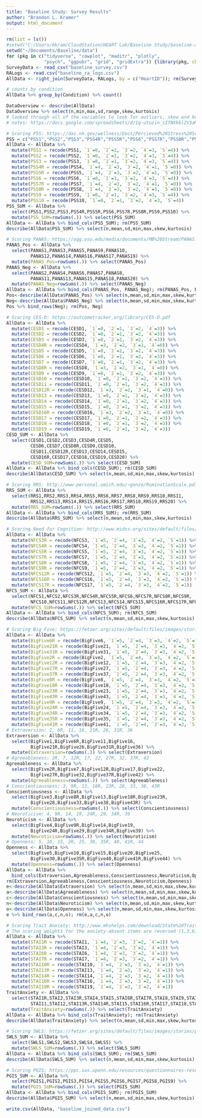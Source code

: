 ```yaml
---
title: "Baseline Study: Survey Results"
author: "Brandon L. Kramer"
output: html_document
---
```


```r
rm(list = ls())
#setwd("C:/Users/bkram/CloudStation/HEART Lab/Baseline Study/baseline-and-resilience/data")
setwd("~/Documents/Baseline/data")
for (pkg in c("tidyverse", "cowplot", "maditr", "plotly", 
              "psych", "ggpubr", "grid", "gridExtra")) {library(pkg, character.only = TRUE)}
SurveyData <- read_csv("baseline_survey.csv") 
RALogs <- read.csv("baseline_ra_logs.csv")
AllData <- right_join(SurveyData, RALogs, by = c("HeartID")); rm(SurveyData, RALogs)
```

```r
# counts by condition 
AllData %>% group_by(Condition) %>% count()
```

```r
DataOverview <- describe(AllData) 
DataOverview %>% select(n,min,max,sd,range,skew,kurtosis)
# looked through all of the variables to look for outliers, skew and kurtosis
# notes: https://docs.google.com/spreadsheets/d/1q-utuzin_sITNXk6lZV3aM5LtdR9uDj8imqKk-qq1nA/edit#gid=179726354
```

```r
# Scoring PSS: https://das.nh.gov/wellness/Docs/Percieved%20Stress%20Scale.pdf
PSS = c("PSS1","PSS2","PSS3","PSS4R","PSS5R","PSS6","PSS7R","PSS8R","PSS9","PSS10")
AllData <- AllData %>% 
  mutate(PSS1 = recode(PSS1, `1`=0, `2`=1, `3`=2, `4`=3, `5`=4)) %>% 
  mutate(PSS2 = recode(PSS2, `1`=0, `2`=1, `3`=2, `4`=3, `5`=4)) %>%
  mutate(PSS3 = recode(PSS3, `1`=0, `2`=1, `3`=2, `4`=3, `5`=4)) %>%
  mutate(PSS4R = recode(PSS4, `1`=4, `2`=3, `3`=2, `4`=1, `5`=0)) %>% 
  mutate(PSS5R = recode(PSS5, `1`=4, `2`=3, `3`=2, `4`=1, `5`=0)) %>%
  mutate(PSS6 = recode(PSS6, `1`=0, `2`=1, `3`=2, `4`=3, `5`=4)) %>%
  mutate(PSS7R = recode(PSS7, `1`=4, `2`=3, `3`=2, `4`=1, `5`=0)) %>%
  mutate(PSS8R = recode(PSS8, `1`=4, `2`=3, `3`=2, `4`=1, `5`=0)) %>%
  mutate(PSS9 = recode(PSS9, `1`=0, `2`=1, `3`=2, `4`=3, `5`=4)) %>%
  mutate(PSS10 = recode(PSS10, `1`=0, `2`=1, `3`=2, `4`=3, `5`=4)) 
PSS_SUM <- AllData %>% 
  select(PSS1,PSS2,PSS3,PSS4R,PSS5R,PSS6,PSS7R,PSS8R,PSS9,PSS10) %>% 
  mutate(PSS_SUM=rowSums(.)) %>% select(PSS_SUM) 
AllData <- AllData %>% bind_cols(PSS_SUM); rm(PSS_SUM)
describe(AllData$PSS_SUM) %>% select(n,mean,sd,min,max,skew,kurtosis) 
```
```r
# Scoring PANAS: https://ogg.osu.edu/media/documents/MB%20Stream/PANAS.pdf
PANAS_Pos <- AllData %>% 
  select(PANAS1,PANAS3,PANAS5,PANAS9,PANAS10,
         PANAS12,PANAS14,PANAS16,PANAS17,PANAS19) %>% 
  mutate(PANAS_Pos=rowSums(.)) %>% select(PANAS_Pos)  
PANAS_Neg <- AllData %>% 
  select(PANAS2,PANAS4,PANAS6,PANAS7,PANAS8,
         PANAS11,PANAS13,PANAS15,PANAS18,PANAS20) %>% 
  mutate(PANAS_Neg=rowSums(.)) %>% select(PANAS_Neg)  
AllData <- AllData %>% bind_cols(PANAS_Pos, PANAS_Neg); rm(PANAS_Pos, PANAS_Neg)
Pos<-describe(AllData$PANAS_Pos) %>% select(n,mean,sd,min,max,skew,kurtosis)
Neg<-describe(AllData$PANAS_Neg) %>% select(n,mean,sd,min,max,skew,kurtosis)
Pos %>% bind_rows(Neg); rm(Pos, Neg)
```
```r
# Scoring CES-D: https://outcometracker.org/library/CES-D.pdf
AllData <- AllData %>% 
  mutate(CESD1 = recode(CESD1, `1`=0, `2`=1, `3`=2, `4`=3)) %>% 
  mutate(CESD2 = recode(CESD2, `1`=0, `2`=1, `3`=2, `4`=3)) %>%
  mutate(CESD3 = recode(CESD3, `1`=0, `2`=1, `3`=2, `4`=3)) %>%
  mutate(CESD4R = recode(CESD4, `1`=3, `2`=2, `3`=1, `4`=0)) %>% 
  mutate(CESD5 = recode(CESD5, `1`=0, `2`=1, `3`=2, `4`=3)) %>%
  mutate(CESD6 = recode(CESD6, `1`=0, `2`=1, `3`=2, `4`=3)) %>%
  mutate(CESD7 = recode(CESD7, `1`=0, `2`=1, `3`=2, `4`=3)) %>%
  mutate(CESD8R = recode(CESD8, `1`=3, `2`=2, `3`=1, `4`=0)) %>%
  mutate(CESD9 = recode(CESD9, `1`=0, `2`=1, `3`=2, `4`=3)) %>%
  mutate(CESD10 = recode(CESD10, `1`=0, `2`=1, `3`=2, `4`=3)) %>%
  mutate(CESD11 = recode(CESD11, `1`=0, `2`=1, `3`=2, `4`=3)) %>%
  mutate(CESD12R = recode(CESD12, `1`=3, `2`=2, `3`=1, `4`=0)) %>%
  mutate(CESD13 = recode(CESD13, `1`=0, `2`=1, `3`=2, `4`=3)) %>%
  mutate(CESD14 = recode(CESD14, `1`=0, `2`=1, `3`=2, `4`=3)) %>%
  mutate(CESD15 = recode(CESD15, `1`=0, `2`=1, `3`=2, `4`=3)) %>%
  mutate(CESD16R = recode(CESD16, `1`=3, `2`=2, `3`=1, `4`=0)) %>% 
  mutate(CESD17 = recode(CESD17, `1`=0, `2`=1, `3`=2, `4`=3)) %>%
  mutate(CESD18 = recode(CESD18, `1`=0, `2`=1, `3`=2, `4`=3)) %>%
  mutate(CESD19 = recode(CESD19, `1`=0, `2`=1, `3`=2, `4`=3)) 
CESD_SUM <- AllData %>% 
  select(CESD1,CESD2,CESD3,CESD4R,CESD5,
         CESD6,CESD7,CESD8R,CESD9,CESD10,
         CESD11,CESD12R,CESD13,CESD14,CESD15,
         CESD16R,CESD17,CESD18,CESD19,CESD20) %>% 
  mutate(CESD_SUM=rowSums(.)) %>% select(CESD_SUM) 
AllData <- AllData %>% bind_cols(CESD_SUM); rm(CESD_SUM)
describe(AllData$CESD_SUM) %>% select(n,mean,sd,min,max,skew,kurtosis) 
```
```r
# Scoring RRS: http://www-personal.umich.edu/~gonzo/RuminationScale.pdf
RRS_SUM <- AllData %>% 
  select(RRS1,RRS2,RRS3,RRS4,RRS5,RRS6,RRS7,RRS8,RRS9,RRS10,RRS11,
         RRS12,RRS13,RRS14,RRS15,RRS16,RRS17,RRS18,RRS19,RRS20) %>% 
  mutate(RRS_SUM=rowSums(.)) %>% select(RRS_SUM)
AllData <- AllData %>% bind_cols(RRS_SUM); rm(RRS_SUM)
describe(AllData$RRS_SUM) %>% select(n,mean,sd,min,max,skew,kurtosis) 
```
```r
# Scoring Need for Cognition: http://www.midss.org/sites/default/files/ncogscale.pdf
AllData <- AllData %>% 
  mutate(NFCS3R = recode(NFCS3, `1`=5, `2`=4, `3`=3, `4`=2, `5`=1)) %>%
  mutate(NFCS4R = recode(NFCS4, `1`=5, `2`=4, `3`=3, `4`=2, `5`=1)) %>%
  mutate(NFCS5R = recode(NFCS5, `1`=5, `2`=4, `3`=3, `4`=2, `5`=1)) %>%
  mutate(NFCS7R = recode(NFCS7, `1`=5, `2`=4, `3`=3, `4`=2, `5`=1)) %>%
  mutate(NFCS8R = recode(NFCS8, `1`=5, `2`=4, `3`=3, `4`=2, `5`=1)) %>%
  mutate(NFCS9R = recode(NFCS9, `1`=5, `2`=4, `3`=3, `4`=2, `5`=1)) %>%
  mutate(NFCS12R = recode(NFCS12, `1`=5, `2`=4, `3`=3, `4`=2, `5`=1)) %>%
  mutate(NFCS16R = recode(NFCS16, `1`=5, `2`=4, `3`=3, `4`=2, `5`=1)) %>%
  mutate(NFCS17R = recode(NFCS17, `1`=5, `2`=4, `3`=3, `4`=2, `5`=1)) 
NFCS_SUM <- AllData %>% 
  select(NFCS1,NFCS2,NFCS3R,NFCS4R,NFCS5R,NFCS6,NFCS7R,NFCS8R,NFCS9R,
         NFCS10,NFCS11,NFCS12R,NFCS13,NFCS14,NFCS15,NFCS16R,NFCS17R,NFCS18) %>% 
  mutate(NFCS_SUM=rowSums(.)) %>% select(NFCS_SUM) 
AllData <- AllData %>% bind_cols(NFCS_SUM); rm(NFCS_SUM)
describe(AllData$NFCS_SUM) %>% select(n,mean,sd,min,max,skew,kurtosis)
```
```r
# Scoring Big Five: https://fetzer.org/sites/default/files/images/stories/pdf/selfmeasures/Personality-BigFiveInventory.pdf
AllData <- AllData %>% 
  mutate(BigFive6R = recode(BigFive6, `1`=5, `2`=4, `3`=3, `4`=2, `5`=1)) %>%
  mutate(BigFive21R = recode(BigFive21, `1`=5, `2`=4, `3`=3, `4`=2, `5`=1)) %>% 
  mutate(BigFive31R = recode(BigFive31, `1`=5, `2`=4, `3`=3, `4`=2, `5`=1)) %>%
  mutate(BigFive2R = recode(BigFive2, `1`=5, `2`=4, `3`=3, `4`=2, `5`=1)) %>%
  mutate(BigFive12R = recode(BigFive12, `1`=5, `2`=4, `3`=3, `4`=2, `5`=1)) %>%
  mutate(BigFive27R = recode(BigFive27, `1`=5, `2`=4, `3`=3, `4`=2, `5`=1)) %>%
  mutate(BigFive37R = recode(BigFive37, `1`=5, `2`=4, `3`=3, `4`=2, `5`=1)) %>%
  mutate(BigFive8R = recode(BigFive8, `1`=5, `2`=4, `3`=3, `4`=2, `5`=1)) %>%
  mutate(BigFive18R = recode(BigFive18, `1`=5, `2`=4, `3`=3, `4`=2, `5`=1)) %>%
  mutate(BigFive23R = recode(BigFive23, `1`=5, `2`=4, `3`=3, `4`=2, `5`=1)) %>%
  mutate(BigFive43R = recode(BigFive43, `1`=5, `2`=4, `3`=3, `4`=2, `5`=1)) %>%
  mutate(BigFive9R = recode(BigFive9, `1`=5, `2`=4, `3`=3, `4`=2, `5`=1)) %>%
  mutate(BigFive24R = recode(BigFive24, `1`=5, `2`=4, `3`=3, `4`=2, `5`=1)) %>%
  mutate(BigFive34R = recode(BigFive34, `1`=5, `2`=4, `3`=3, `4`=2, `5`=1)) %>%
  mutate(BigFive35R = recode(BigFive35, `1`=5, `2`=4, `3`=3, `4`=2, `5`=1)) %>%
  mutate(BigFive41R = recode(BigFive41, `1`=5, `2`=4, `3`=3, `4`=2, `5`=1)) 
# Extraversion: 1, 6R, 11, 16, 21R, 26, 31R, 36 
Extraversion <- AllData %>% 
  select(BigFive1,BigFive6R,BigFive11,BigFive16,
         BigFive21R,BigFive26,BigFive31R,BigFive36) %>%
  mutate(Extraversion=rowSums(.)) %>% select(Extraversion)
# Agreeableness: 2R, 7, 12R, 17, 22, 27R, 32, 37R, 42 
Agreeableness <- AllData %>% 
  select(BigFive2R,BigFive7,BigFive12R,BigFive17,BigFive22,
         BigFive27R,BigFive32,BigFive37R,BigFive42) %>%
  mutate(Agreeableness=rowSums(.)) %>% select(Agreeableness)
# Conscientiousness: 3, 8R, 13, 18R, 23R, 28, 33, 38, 43R
Conscientiousness <- AllData %>% 
  select(BigFive3,BigFive8R,BigFive13,BigFive18R,BigFive23R,
         BigFive28,BigFive33,BigFive38,BigFive43R) %>%
  mutate(Conscientiousness=rowSums(.)) %>% select(Conscientiousness)
# Neuroticism: 4, 9R, 14, 19, 24R, 29, 34R, 39 
Neuroticism <- AllData %>% 
  select(BigFive4,BigFive9R,BigFive14,BigFive19,
         BigFive24R,BigFive29,BigFive34R,BigFive39) %>%
  mutate(Neuroticism=rowSums(.)) %>% select(Neuroticism)
# Openness: 5, 10, 15, 20, 25, 30, 35R, 40, 41R, 44 
Openness <- AllData %>% 
  select(BigFive5,BigFive10,BigFive15,BigFive20,BigFive25,
         BigFive30,BigFive35R,BigFive40,BigFive41R,BigFive44) %>%
  mutate(Openness=rowSums(.)) %>% select(Openness)
AllData <- AllData %>% 
  bind_cols(Extraversion,Agreeableness,Conscientiousness,Neuroticism,Openness)
rm(Extraversion,Agreeableness,Conscientiousness,Neuroticism,Openness)
e<-describe(AllData$Extraversion) %>% select(n,mean,sd,min,max,skew,kurtosis)
a<-describe(AllData$Agreeableness) %>% select(n,mean,sd,min,max,skew,kurtosis)
c<-describe(AllData$Conscientiousness) %>% select(n,mean,sd,min,max,skew,kurtosis)
n<-describe(AllData$Neuroticism) %>% select(n,mean,sd,min,max,skew,kurtosis)
o<-describe(AllData$Openness) %>% select(n,mean,sd,min,max,skew,kurtosis)
e %>% bind_rows(a,c,n,o); rm(e,a,c,n,o)
```
```r
# Scoring Trait Anxiety: http://www.mhshelps.com/download/State%20Trait%20Anxiety%20Inventory%20Sampler%20Set%20Instrument%20and%20Scoring%20Guide.pdf
# The scoring weights for the anxiety-absent items are reversed (1,3,6,7,10,13,14,16,19)
AllData <- AllData %>% 
  mutate(STAI1R = recode(STAI1, `1`=4, `2`=3, `3`=2, `4`=1)) %>%
  mutate(STAI3R = recode(STAI3, `1`=4, `2`=3, `3`=2, `4`=1)) %>%
  mutate(STAI6R = recode(STAI6, `1`=4, `2`=3, `3`=2, `4`=1)) %>%
  mutate(STAI7R = recode(STAI7, `1`=4, `2`=3, `3`=2, `4`=1)) %>%
  mutate(STAI10R = recode(STAI10, `1`=4, `2`=3, `3`=2, `4`=1)) %>%
  mutate(STAI13R = recode(STAI13, `1`=4, `2`=3, `3`=2, `4`=1)) %>%
  mutate(STAI14R = recode(STAI14, `1`=4, `2`=3, `3`=2, `4`=1)) %>%
  mutate(STAI16R = recode(STAI16, `1`=4, `2`=3, `3`=2, `4`=1)) %>%
  mutate(STAI19R = recode(STAI19, `1`=4, `2`=3, `3`=2, `4`=1)) 
TraitAnxiety <- AllData %>% 
  select(STAI1R,STAI2,STAI3R,STAI4,STAI5,STAI6R,STAI7R,STAI8,STAI9,STAI10R,
         STAI11,STAI12,STAI13R,STAI14R,STAI15,STAI16R,STAI17,STAI18,STAI19R,STAI20) %>% 
  mutate(TraitAnxiety=rowSums(.)) %>% select(TraitAnxiety) 
AllData <- AllData %>% bind_cols(TraitAnxiety); rm(TraitAnxiety)
describe(AllData$TraitAnxiety) %>% select(n,mean,sd,min,max,skew,kurtosis)
```
```r
# Scoring SWLS: https://fetzer.org/sites/default/files/images/stories/pdf/selfmeasures/SATISFACTION-SatisfactionWithLife.pdf
SWLS_SUM <- AllData %>% 
  select(SWLS1,SWLS2,SWLS3,SWLS4,SWLS5) %>% 
  mutate(SWLS_SUM=rowSums(.)) %>% select(SWLS_SUM)
AllData <- AllData %>% bind_cols(SWLS_SUM); rm(SWLS_SUM)
describe(AllData$SWLS_SUM) %>% select(n,mean,sd,min,max,skew,kurtosis)
```
```r
# Scoring PGIS: https://ppc.sas.upenn.edu/resources/questionnaires-researchers/personal-growth-initiative-scale
PGIS_SUM <- AllData %>% 
  select(PGIS1,PGIS2,PGIS3,PGIS4,PGIS5,PGIS6,PGIS7,PGIS8,PGIS9) %>% 
  mutate(PGIS_SUM=rowSums(.)) %>% select(PGIS_SUM)
AllData <- AllData %>% bind_cols(PGIS_SUM); rm(PGIS_SUM)
describe(AllData$PGIS_SUM) %>% select(n,mean,sd,min,max,skew,kurtosis)
```

```r
write.csv(AllData, "baseline_joined_data.csv")
```








